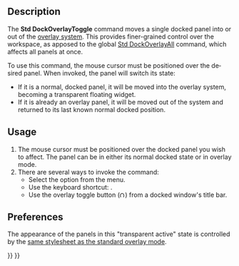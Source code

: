 <languages/>

<div lang="en" dir="ltr" class="mw-content-ltr">
{{Docnav
|[[Std_DockOverlayTransparentAll|DockOverlayTransparentAll]]
|[[Std_DockOverlayToggleTransparent|DockOverlayToggleTransparent]]
|[[Std_View_Menu|Std View Menu]]
|IconL=
|IconR=
|IconC=Freecad.svg
}}
</div>

<div lang="en" dir="ltr" class="mw-content-ltr">
{{GuiCommand
|Name=Std DockOverlayToggle
|MenuLocation=View → Dock panel overlay → Toggle overlay
|Workbenches=All
|Shortcut={{KEY|F3}}
|Version=1.0
|SeeAlso=[[Std_DockOverlayAll]], [[Std_DockOverlayToggleTransparent]]
}}
</div>

<div lang="en" dir="ltr" class="mw-content-ltr">
==Description==
</div>

<div lang="en" dir="ltr" class="mw-content-ltr">
The '''Std DockOverlayToggle''' command moves a single docked panel into or out of the [[Std_DockOverlayAll|overlay system]]. This provides finer-grained control over the workspace, as apposed to the global [[Std_DockOverlayAll|Std DockOverlayAll]] command, which affects all panels at once.
</div>

<div lang="en" dir="ltr" class="mw-content-ltr">
To use this command, the mouse cursor must be positioned over the desired panel. When invoked, the panel will switch its state:
* If it is a normal, docked panel, it will be moved into the overlay system, becoming a transparent floating widget.
* If it is already an overlay panel, it will be moved out of the system and returned to its last known normal docked position.
</div>

<div lang="en" dir="ltr" class="mw-content-ltr">
==Usage==
</div>

<div lang="en" dir="ltr" class="mw-content-ltr">
# The mouse cursor must be positioned over the docked panel you wish to affect. The panel can be in either its normal docked state or in overlay mode.
# There are several ways to invoke the command:
#* Select the {{MenuCommand|View → Dock panel overlay → Toggle overlay}} option from the menu.
#* Use the keyboard shortcut: {{KEY|F3}}.
#* Use the overlay toggle button ([[File:Overlay.svg|12x12px]]) from a docked window's title bar.
</div>

<div lang="en" dir="ltr" class="mw-content-ltr">
==Preferences==
</div>

<div lang="en" dir="ltr" class="mw-content-ltr">
The appearance of the panels in this "transparent active" state is controlled by the [[Std_DockOverlayAll#Preferences|same stylesheet as the standard overlay mode]].
</div>


<div lang="en" dir="ltr" class="mw-content-ltr">
{{Docnav
|[[Std_DockOverlayTransparentAll|DockOverlayTransparentAll]]
|[[Std_DockOverlayToggleTransparent|DockOverlayToggleTransparent]]
|[[Std_View_Menu|Std View Menu]]
|IconL=
|IconR=
|IconC=Freecad.svg
}}
</div>

{{Std_Base_navi{{#translation:}}}}
{{Userdocnavi{{#translation:}}}}